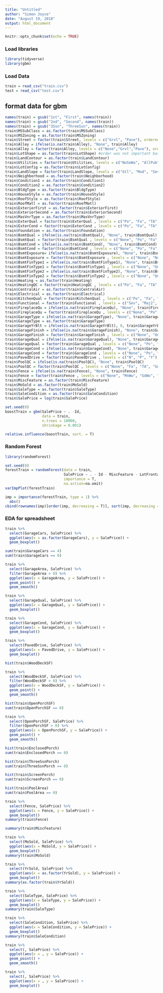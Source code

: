 ```yaml
---
title: "Untitled"
author: "Simon Joyce"
date: "August 19, 2018"
output: html_document
---
```


```r
knitr::opts_chunk$set(echo = TRUE)
```
### Load libraries
```r
library(tidyverse)
library(gbm)
```
### Load Data
```r
train = read_csv("train.csv")
test = read_csv("test.csv")
```
## format data for gbm
```r
names(train) = gsub("1st", "First", names(train))
names(train) = gsub("2nd", "Second", names(train))
names(train) = gsub("3Ssn", "ThreeSsn", names(train))
train$MSSubClass = as.factor(train$MSSubClass)
train$MSZoning = as.factor(train$MSZoning)
train$Street = factor(train$Street, levels = c("Grvl", "Pave"), ordered = TRUE)
train$Alley = ifelse(is.na(train$Alley), "None", train$Alley)
train$Alley = factor(train$Alley, levels = c("None","Grvl","Pave"), ordered = TRUE)
train$LotShape = as.factor(train$LotShape) #order was not important based on discussion?
train$LandContour = as.factor(train$LandContour)
train$Utilities = factor(train$Utilities, levels = c("NoSeWa", "AllPub"), ordered = TRUE)
train$LotConfig = as.factor(train$LotConfig)
train$LandSlope = factor(train$LandSlope, levels = c("Gtl", "Mod", "Sev"), ordered = TRUE)
train$Neighborhood = as.factor(train$Neighborhood)
train$Condition1 = as.factor(train$Condition1)
train$Condition2 = as.factor(train$Condition2)
train$BldgType = as.factor(train$BldgType)
train$HouseStyle = as.factor(train$HouseStyle)
train$RoofStyle = as.factor(train$RoofStyle)
train$RoofMatl = as.factor(train$RoofMatl)
train$ExteriorFirst = as.factor(train$ExteriorFirst)
train$ExteriorSecond = as.factor(train$ExteriorSecond)
train$MasVnrType = as.factor(train$MasVnrType)
train$ExterQual = factor(train$ExterQual , levels = c("Po", "Fa", "TA", "Gd", "Ex"), ordered = TRUE)
train$ExterCond = factor(train$ExterCond , levels = c("Po", "Fa", "TA", "Gd", "Ex"), ordered = TRUE)
train$Foundation = as.factor(train$Foundation)
train$BsmtQual = ifelse(is.na(train$BsmtQual), "None", train$BsmtQual)
train$BsmtQual = factor(train$BsmtQual , levels = c("None", "Po", "Fa", "TA", "Gd", "Ex"), ordered = TRUE)
train$BsmtCond = ifelse(is.na(train$BsmtCond), "None", train$BsmtCond)
train$BsmtCond = factor(train$BsmtCond , levels = c("None", "Po", "Fa", "TA", "Gd", "Ex"), ordered = TRUE)
train$BsmtExposure= ifelse(is.na(train$BsmtExposure), "None", train$BsmtExposure)
train$BsmtExposure = factor(train$BsmtExposure , levels = c("None", "No", "Mn",   "Av", "Gd"), ordered = TRUE)
train$BsmtFinType1 = ifelse(is.na(train$BsmtFinType1), "None", train$BsmtFinType1)
train$BsmtFinType1 = factor(train$BsmtFinType1 , levels = c("None", "Unf", "LwQ", "Rec", "BLQ", "ALQ", "GLQ"), ordered = TRUE)
train$BsmtFinType2 = ifelse(is.na(train$BsmtFinType2), "None", train$BsmtFinType2)
train$BsmtFinType2 = factor(train$BsmtFinType2 , levels = c("None", "Unf", "LwQ", "Rec", "BLQ", "ALQ", "GLQ"), ordered = TRUE)
train$Heating = as.factor(train$Heating)
train$HeatingQC = factor(train$HeatingQC , levels = c("Po", "Fa", "TA", "Gd", "Ex"), ordered = TRUE)
train$CentralAir = as.factor(train$CentralAir)
train$Electrical = as.factor(train$Electrical)
train$KitchenQual = factor(train$KitchenQual , levels = c("Po", "Fa", "TA", "Gd", "Ex"), ordered = TRUE)
train$Functional = factor(train$Functional , levels = c("Sev", "Maj2", "Maj1", "Mod", "Min2", "Min1", "Typ"), ordered = TRUE)
train$FireplaceQu = ifelse(is.na(train$FireplaceQu), "None", train$FireplaceQu)
train$FireplaceQu = factor(train$FireplaceQu , levels = c("None", "Po", "Fa", "TA", "Gd", "Ex"), ordered = TRUE)
train$GarageType = ifelse(is.na(train$GarageType), "None", train$GarageType)
train$GarageType = as.factor(train$GarageType)
train$GarageYrBlt = ifelse(is.na(train$GarageYrBlt), 0, train$GarageYrBlt)
train$GarageFinish = ifelse(is.na(train$GarageFinish), "None", train$GarageFinish)
train$GarageFinish = factor(train$GarageFinish , levels = c("None", "Unf", "RFn", "Fin"), ordered = TRUE)
train$GarageQual = ifelse(is.na(train$GarageQual), "None", train$GarageQual)
train$GarageQual = factor(train$GarageQual , levels = c("None", "Po", "Fa", "TA", "Gd", "Ex"), ordered = TRUE)
train$GarageCond = ifelse(is.na(train$GarageCond), "None", train$GarageCond)
train$GarageCond = factor(train$GarageCond , levels = c("None", "Po", "Fa", "TA", "Gd", "Ex"), ordered = TRUE)
train$PavedDrive = factor(train$PavedDrive , levels = c("N", "P", "Y"), ordered = TRUE)
train$PoolQC = ifelse(is.na(train$PoolQC), "None", train$PoolQC)
train$PoolQC = factor(train$PoolQC , levels = c("None", "Fa", "TA", "Gd", "Ex"), ordered = TRUE)
train$Fence = ifelse(is.na(train$Fence), "None", train$Fence)
train$Fence = factor(train$Fence , levels = c("None", "MnWw", "GdWo", "MnPrv", "GdPrv"), ordered = TRUE)
train$MiscFeature = as.factor(train$MiscFeature)
train$MoSold = as.factor(train$MoSold)
train$SaleType = as.factor(train$SaleType)
train$SaleCondition = as.factor(train$SaleCondition)
train$SalePrice = log(train$SalePrice)
```


```r
set.seed(0)
boostTrain = gbm(SalePrice ~ . -Id,
                 data = train,
                 n.trees = 10000,
                 shrinkage = 0.001)
```
```r
relative.influence(boostTrain, sort. = T)
```
### Random Forest
```r
library(randomForest)

set.seed(0)
forestTrain = randomForest(data = train,
                           SalePrice ~ . - Id - MiscFeature - LotFrontage ,
                           importance = T,
                           na.action=na.omit)
varImpPlot(forestTrain)
```

```r
imp = importance(forestTrain, type = 1) %>%  
  abs() 
cbind(rownames(imp)[order(imp, decreasing = T)], sort(imp, decreasing = T))
```
### EDA for spreadsheet
```r
train %>% 
  select(GarageCars, SalePrice) %>% 
  ggplot(aes(x = as.factor(GarageCars), y = SalePrice)) +
  geom_boxplot()
```
```r
sum(train$GarageCars == 4)
sum(train$GarageCars == 0)
```
```r
train %>% 
  select(GarageArea, SalePrice) %>% 
  filter(GarageArea > 0) %>% 
  ggplot(aes(x = GarageArea, y = SalePrice)) +
  geom_point() +
  geom_smooth()
```
```r
train %>% 
  select(GarageQual, SalePrice) %>% 
  ggplot(aes(x = GarageQual, y = SalePrice)) +
  geom_boxplot()
```

```r
train %>% 
  select(GarageCond, SalePrice) %>% 
  ggplot(aes(x = GarageCond, y = SalePrice)) +
  geom_boxplot()
```
```r
train %>% 
  select(PavedDrive, SalePrice) %>% 
  ggplot(aes(x = PavedDrive, y = SalePrice)) +
  geom_boxplot()
```
```r
hist(train$WoodDeckSF)
```

```r
train %>% 
  select(WoodDeckSF, SalePrice) %>%
  filter(WoodDeckSF > 0) %>% 
  ggplot(aes(x = WoodDeckSF, y = SalePrice)) +
  geom_point() +
  geom_smooth()
```
```r
hist(train$OpenPorchSF)
sum(train$OpenPorchSF == 0)
```
```r
train %>% 
  select(OpenPorchSF, SalePrice) %>%
  filter(OpenPorchSF > 0) %>% 
  ggplot(aes(x = OpenPorchSF, y = SalePrice)) +
  geom_point() +
  geom_smooth()
```
```r
hist(train$EnclosedPorch)
sum(train$EnclosedPorch == 0)
```
```r
hist(train$ThreeSsnPorch)
sum(train$ThreeSsnPorch == 0)
```
```r
hist(train$ScreenPorch)
sum(train$ScreenPorch == 0)
```
```r
hist(train$PoolArea)
sum(train$PoolArea == 0)
```
```r
train %>% 
  select(Fence, SalePrice) %>% 
  ggplot(aes(x = Fence, y = SalePrice)) +
  geom_boxplot()
summary(train$Fence)
```
```r
summary(train$MiscFeature)
```
```r
train %>% 
  select(MoSold, SalePrice) %>% 
  ggplot(aes(x = MoSold, y = SalePrice)) +
  geom_boxplot()
summary(train$MoSold)
```
```r
train %>% 
  select(YrSold, SalePrice) %>% 
  ggplot(aes(x = as.factor(YrSold), y = SalePrice)) +
  geom_boxplot()
summary(as.factor(train$YrSold))
```
```r
train %>% 
  select(SaleType, SalePrice) %>% 
  ggplot(aes(x = SaleType, y = SalePrice)) +
  geom_boxplot()
summary(train$SaleType)
```
```r
train %>% 
  select(SaleCondition, SalePrice) %>% 
  ggplot(aes(x = SaleCondition, y = SalePrice)) +
  geom_boxplot()
summary(train$SaleCondition)
```


```r
train %>% 
  select(, SalePrice) %>%
  ggplot(aes(x = , y = SalePrice)) +
  geom_point() +
  geom_smooth()
```

```r
train %>% 
  select(, SalePrice) %>% 
  ggplot(aes(x = , y = SalePrice)) +
  geom_boxplot()
```
